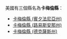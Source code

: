美國有三個縣名為'''卡梅倫縣'''：
* [[卡梅倫縣_(賓夕法尼亞州)|卡梅倫縣 (賓夕法尼亞州)]]
* [[卡梅倫縣_(路易斯安那州)|卡梅倫縣 (路易斯安那州)]]
* [[卡梅倫縣_(德克薩斯州)|卡梅倫縣 (德克薩斯州)]]
{{disambig|K卡梅倫縣|Cat=四字县名消歧义}}
